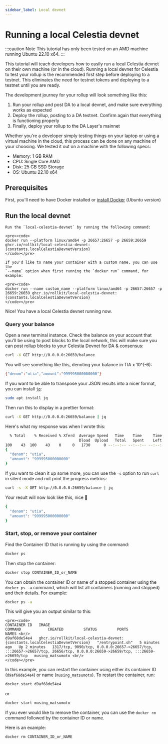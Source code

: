 ```yaml
---
sidebar_label: Local devnet
---
```


# Running a local Celestia devnet


:::caution Note
This tutorial has only been tested on an AMD machine running Ubuntu 22.10 x64.
:::

This tutorial will teach developers how to easily run a local Celestia devnet
on their own machine (or in the cloud). Running a local devnet for Celestia
to test your rollup is the recommended first step before deploying to a testnet.
This eliminates the need for testnet tokens and deploying to a testnet until
you are ready.

The development journey for your rollup will look something like this:

1. Run your rollup and post DA to a local devnet, and make sure everything works
as expected
2. Deploy the rollup, posting to a DA testnet. Confirm again that everything
is functioning properly
3. Finally, deploy your rollup to the DA Layer's mainnet

Whether you're a developer simply testing things on your laptop or using a
virtual machine in the cloud, this process can be done on any machine of
your choosing. We tested it out on a machine with the following
specs:

- Memory: 1 GB RAM
- CPU: Single Core AMD
- Disk: 25 GB SSD Storage
- OS: Ubuntu 22.10 x64

## Prerequisites

First, you'll need to have Docker installed or [install Docker](https://docs.docker.com/engine/install/ubuntu/#install-using-the-repository)
(*Ubuntu version*)

## Run the local devnet

````mdx-code-block
Run the `local-celestia-devnet` by running the following command:

<pre><code>
docker run --platform linux/amd64 -p 26657:26657 -p 26659:26659 ghcr.io/rollkit/local-celestia-devnet:{constants.localCelestiaDevnetVersion}
</code></pre>

If you'd like to name your container with a custom name, you can use the
`--name` option when first running the `docker run` command, for example:

<pre><code>
docker run --name custom_name --platform linux/amd64 -p 26657:26657 -p 26659:26659 ghcr.io/rollkit/local-celestia-devnet:{constants.localCelestiaDevnetVersion}
</code></pre>
````

Nice! You have a local Celestia devnet running now.

### Query your balance

Open a new terminal instance. Check the balance on your account that you'll be
using to post blocks to the local network, this will make sure you can post
rollup blocks to your Celestia Devnet for DA & consensus:

```bash
curl -X GET http://0.0.0.0:26659/balance
```

You will see something like this, denoting your balance in TIA x 10^(-6):

```bash
{"denom":"utia","amount":"999995000000000"}
```

If you want to be able to transpose your JSON results into a nicer
format, you can install [`jq`](https://stedolan.github.io/jq/):

```bash
sudo apt install jq
```

Then run this to display in a prettier format:

```bash
curl -X GET http://0.0.0.0:26659/balance | jq
```

Here's what my response was when I wrote this:

```bash
  % Total    % Received % Xferd  Average Speed   Time    Time     Time  Current
                                 Dload  Upload   Total   Spent    Left  Speed
100    43  100    43    0     0   1730      0 --:--:-- --:--:-- --:--:--  1791
{
  "denom": "utia",
  "amount": "999995000000000"
}
```

If you want to clean it up some more, you can use the `-s` option to run `curl`
in silent mode and not print the progress metrics:

```bash
curl -s -X GET http://0.0.0.0:26659/balance | jq
```

Your result will now look like this, nice 🫡

```bash
{
  "denom": "utia",
  "amount": "999995000000000"
}
```

### Start, stop, or remove your container

Find the Container ID that is running by using the command:

```bash
docker ps
```

Then stop the container:

```bash
docker stop CONTAINER_ID_or_NAME
```

You can obtain the container ID or name of a stopped container using the
`docker ps -a` command, which will list all containers (running and stopped)
and their details. For example:

```bash
docker ps -a
```

This will give you an output similar to this:

````mdx-code-block
<pre><code>
CONTAINER ID   IMAGE                                            COMMAND            CREATED         STATUS         PORTS                                                                                                                         NAMES <br/>
d9af68de54e4   ghcr.io/rollkit/local-celestia-devnet:{constants.localCelestiaDevnetVersion}   "/entrypoint.sh"   5 minutes ago   Up 2 minutes   1317/tcp, 9090/tcp, 0.0.0.0:26657->26657/tcp, :::26657->26657/tcp, 26656/tcp, 0.0.0.0:26659->26659/tcp, :::26659->26659/tcp   musing_matsumoto <br/>
</code></pre>
````

In this example, you can restart the container using either its container ID
(`d9af68de54e4`) or name (`musing_matsumoto`). To restart the container, run:

```bash
docker start d9af68de54e4
```

or

```bash
docker start musing_matsumoto
```

If you ever would like to remove the container, you can use the `docker rm`
command followed by the container ID or name.

Here is an example:

```bash
docker rm CONTAINER_ID_or_NAME
```
